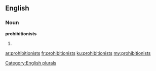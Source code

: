==English==

===Noun===
'''prohibitionists'''

# {{plural of|prohibitionist}}

[[Category:English plurals]]

[[ar:prohibitionists]]
[[fr:prohibitionists]]
[[ku:prohibitionists]]
[[my:prohibitionists]]